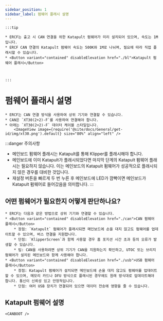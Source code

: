 ```yaml
---
sidebar_position: 1
sidebar_label: 펌웨어 플래시 설명
---
```







    :::tip

    * ERCF는 출고 시 CAN 연결을 위한 Katapult 펌웨어가 미리 설치되어 있으며, 속도는 1M입니다.
    * ERCF CAN 연결의 Katapult 펌웨어 속도는 500K와 1M로 나뉘며, 필요에 따라 직접 플래시할 수 있습니다.
    * <Button variant="contained" disableElevation href="./bl">Katapult 펌웨어 플래시</Button>



    :::

# 펌웨어 플래시 설명

    * ERCF는 CAN 연결 방식을 사용하여 상위 기기와 연결할 수 있습니다.
    * CAN은 `XT30(2+2)-F`를 사용하여 연결해야 합니다.
    * 아래는 `XT30(2+2)-F` 데이터 케이블 스타일입니다.
        <ImageView image={require('@site/docs/General/get-id/img/xt30.png').default} size="80%" align="left" />

:::danger 주의사항
* 메인보드 펌웨어 플래시는 Katapult를 통해 Klipper를 플래시해야 합니다.
* 메인보드에 이미 Katapult가 플래시되었다면 마지막 단계의 Katapult 펌웨어 플래시는 필요하지 않습니다. 이는 메인보드의 Katapult 펌웨어가 성공적으로 플래시되지 않은 경우를 대비한 것입니다.
* 재설정 버튼을 빠르게 두 번 누른 후 메인보드에 LED가 깜빡이면 메인보드가 Katapult 펌웨어로 들어갔음을 의미합니다.
:::

## 어떤 펌웨어가 필요한지 어떻게 판단하나요?

    * ERCF는 다음과 같은 방법으로 상위 기기와 연결할 수 있습니다.
    * <Button variant="contained" disableElevation href="./can">CAN 펌웨어 플래시</Button>
        * 장점: `Katapult` 펌웨어가 플래시되면 메인보드에 손을 대지 않고도 펌웨어를 업데이트할 수 있으며, 버스 연결을 지원합니다.
        * 단점: `KlipperScreen`과 함께 사용할 경우 홈 포지션 시간 초과 등의 오류가 발생할 수 있습니다.
        * 팁: CAN을 사용하려면 상위 기기가 CAN을 지원하는지 확인하고, UTOC 또는 브리지 펌웨어가 설치된 메인보드와 함께 사용해야 합니다.
    * <Button variant="contained" disableElevation href="./usb">USB 펌웨어 플래시</Button>
        * 장점: Katapult 펌웨어가 설치되면 메인보드에 손을 대지 않고도 펌웨어를 업데이트할 수 있으며, 메모리 카드나 DFU 방식으로 플래시된 경우에도 원래 방식대로 업데이트해야 합니다. 통신이 신뢰성 있고 안정적입니다.
        * 단점: 여러 USB 장치가 연결되어 있으면 데이터 전송에 영향을 줄 수 있습니다.

## Katapult 펌웨어 설명

    <CANBOOT />